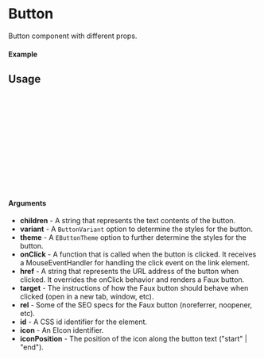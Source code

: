 
<Meta of={Button} title="Button" />

# Button

Button component with different props.

#### Example

<Canvas of={Button.Primary} />

## Usage

```ts
import {Button} from "oneiros";

const Example = () => {
  return (
      <Button
        variant={ButtonVariant.FILLED}
        theme={EButtonTheme.PRIMARY}
        onClick={()=> console.log("Clicked")}
      />
  );
};

export default Example;
```

#### Arguments

- **children** - A string that represents the text contents of the button.
- **variant** - A `ButtonVariant` option to determine the styles for the button.
- **theme** - A `EButtonTheme` option to further determine the styles for the button.
- **onClick** - A function that is called when the button is clicked. It receives a MouseEventHandler for handling the click event on the link element.
- **href** - A string that represents the URL address of the button when clicked. It overrides the onClick behavior and renders a Faux button.
- **target** - The instructions of how the Faux button should behave when clicked (open in a new tab, window, etc).
- **rel** - Some of the SEO specs for the Faux button (noreferrer, noopener, etc).
- **id** - A CSS id identifier for the element.
- **icon** - An EIcon identifier.
- **iconPosition** - The position of the icon along the button text ("start" | "end").
